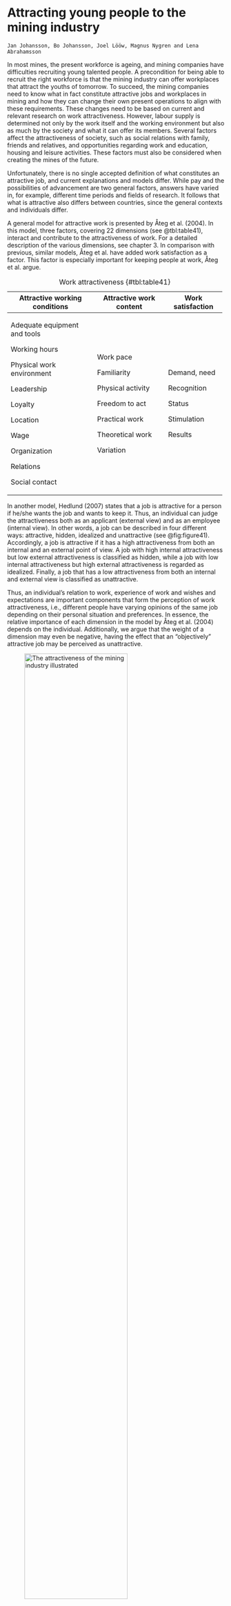 # Attracting young people to the mining industry # 

```block
Jan Johansson, Bo Johansson, Joel Lööw, Magnus Nygren and Lena Abrahamsson
```

In most mines, the present workforce is ageing, and mining companies have difficulties recruiting young talented people. A precondition for being able to recruit the right workforce is that the mining industry can offer workplaces that attract the youths of tomorrow. To succeed, the mining companies need to know what in fact constitute attractive jobs and workplaces in mining and how they can change their own present operations to align with these requirements. These changes need to be based on current and relevant research on work attractiveness. However, labour supply is determined not only by the work itself and the working environment but also as much by the society and what it can offer its members. Several factors affect the attractiveness of society, such as social relations with family, friends and relatives, and opportunities regarding work and education, housing and leisure activities. These factors must also be considered when creating the mines of the future.

Unfortunately, there is no single accepted definition of what constitutes an attractive job, and current explanations and models differ. While pay and the possibilities of advancement are two general factors, answers have varied in, for example, different time periods and fields of research. It follows that what is attractive also differs between countries, since the general contexts and individuals differ.

A general model for attractive work is presented by Åteg et al. (2004). In this model, three factors, covering 22 dimensions (see @tbl:table41), interact and contribute to the attractiveness of work. For a detailed description of the various dimensions, see chapter 3. In comparison with previous, similar models, Åteg et al. have added work satisfaction as a factor. This factor is especially important for keeping people at work, Åteg et al. argue.

Table: Work attractiveness {#tbl:table41}

+-----------------------------------+-----------------------------+-----------------------+
|   Attractive working conditions   |   Attractive work content   |   Work satisfaction   |
+===================================+=============================+=======================+
| Adequate equipment and tools      | Work pace                   | Demand, need          |
|                                   |                             |                       |
| Working hours                     | Familiarity                 | Recognition           |
|                                   |                             |                       |
| Physical work environment         | Physical activity           | Status                |
|                                   |                             |                       |
| Leadership                        | Freedom to act              | Stimulation           |
|                                   |                             |                       |
| Loyalty                           | Practical work              | Results               |
|                                   |                             |                       |
| Location                          | Theoretical work            |                       |
|                                   |                             |                       |
| Wage                              | Variation                   |                       |
|                                   |                             |                       |
| Organization                      |                             |                       |
|                                   |                             |                       |
| Relations                         |                             |                       |
|                                   |                             |                       |
| Social contact                    |                             |                       |
+-----------------------------------+-----------------------------+-----------------------+

In another model, Hedlund (2007) states that a job is attractive for a person if he/she wants the job and wants to keep it. Thus, an individual can judge the attractiveness both as an applicant (external view) and as an employee (internal view). In other words, a job can be described in four different ways: attractive, hidden, idealized and unattractive (see @fig:figure41). Accordingly, a job is attractive if it has a high attractiveness from both an internal and an external point of view. A job with high internal attractiveness but low external attractiveness is classified as hidden, while a job with low internal attractiveness but high external attractiveness is regarded as idealized. Finally, a job that has a low attractiveness from both an internal and external view is classified as unattractive.

Thus, an individual's relation to work, experience of work and wishes and expectations are important components that form the perception of work attractiveness, i.e., different people have varying opinions of the same job depending on their personal situation and preferences. In essence, the relative importance of each dimension in the model by Åteg et al. (2004) depends on the individual. Additionally, we argue that the weight of a dimension may even be negative, having the effect that an "objectively" attractive job may be perceived as unattractive.

![The attractiveness of the mining industry illustrated](./media/04-attracting-young-people-to-the-mining-industry/media/image1.png){#fig:figure41 width=75%}



In @fig:figure41, we have used Hedlund's (2007) model to illustrate a plausible present situation for the mining sector. The attractive section is quite small; the view from an internal position is more positive than is one from an external position. Thus, we argue that the mining industry needs to expand job attractiveness, both for external and internal viewers (@fig:figure42). As was shown in the above models, this expansion can be achieved in many ways. Essentially, present attractive qualities must be presented and not hidden away from applicants and potential staff. Unattractive or repelling job features must be eliminated or decreased.

![The expanded attractiveness of the future mining industry](./media/04-attracting-young-people-to-the-mining-industry/media/image2.png){#fig:figure42 width=75%}



The question is how to achieve this expansion of attractiveness. Based on our experiences from the SIMS project and other similar projects, we have summarized our findings in six recommendations for creating attractive workplaces and increasing the visibility of the good parts of mining work:

-   Health and safety at work must have top priority. Mechanization, remote control, and automation are efficient preventive safety measures but are also appropriate for reducing workload to avoid musculoskeletal injuries and allow for recovery periods. Improved safety is also a matter of a developed safety climate in the form of relevant education, rules and effective leadership where safety clearly is prioritized in the day-to-day work.

-   A work organization should be based on groups as an operative unit where all employees have control over their own work cycle. This very concrete demand guarantees variety at work while also providing meaningful autonomy. The demand can also be combined with a lean approach.

-   Competence development and learning at work are important to guarantee flexibility for the company and development in one's professional role. It is also a question of changing into a workplace culture that follows the developments in the industry, such as new production techniques, new products, and new quality demands.

-   Gender equality is essential for the mining industry to being viewed as a modern employer. The industry must break away from its macho-masculine image.

-   The mining companies must more actively demonstrate their social responsibility. Employees want to feel proud to work at the company, so issues such as vision, mission and core values are important.

-   Focus should be placed on the benefits and potential problems that may come with having a workforce consisting of both in-house personnel and contractors. This approach includes an emphasis on strengthening both the formal (e.g., implementing joint safety management practices) and informal (e.g., communication and interaction at the workplace level) relations at the emerging multiemployer worksites.

Finally, if the mining industry wants to improve its image and recruit young people in the future, it has to broaden its perspective. New technology is important and can solve many problems, but not all of them. Technology must be complemented with a social perspective that includes attractive and safe workplaces in a social functioning society and sought-after workplaces in a company that people are proud to work for.
